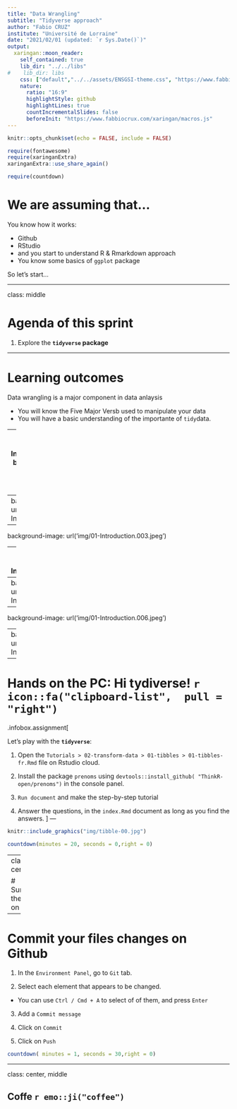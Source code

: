 ```yaml
---
title: "Data Wrangling"
subtitle: "Tidyverse approach"
author: "Fabio CRUZ"
institute: "Université de Lorraine"
date: "2021/02/01 (updated: `r Sys.Date()`)"
output:
  xaringan::moon_reader:
    self_contained: true
    lib_dir: "../../libs"
#    lib_dir: libs
    css: ["default","../../assets/ENSGSI-theme.css", "https://www.fabbiocrux.com/xaringan/Fabio.css", "https://www.fabbiocrux.com/xaringan/Fabio-fonts.css"]
    nature:
      ratio: "16:9"
      highlightStyle: github
      highlightLines: true
      countIncrementalSlides: false
      beforeInit: "https://www.fabbiocrux.com/xaringan/macros.js"
---
```



```r
knitr::opts_chunk$set(echo = FALSE, include = FALSE)

require(fontawesome)
require(xaringanExtra)
xaringanExtra::use_share_again()

require(countdown)
```

# We are assuming that...

You know how it works:

- Github
- RStudio
- and you start to understand R & Rmarkdown approach
- You know some basics of `ggplot` package

So let's start...


---

class: middle

# Agenda of this sprint


1. Explore the **`tidyverse` package**


---


# Learning outcomes

Data wrangling is a major component in data anlaysis

- You will know the Five Major Versb used to manipulate your data 
- You will have a basic understanding of the importante of `tidy`data.


---
background-image: url('img/01-Introduction.001.jpeg')
background-position: 95% 50%
background-size: cover

--
background-image: url('img/01-Introduction.002.jpeg')

--
background-image: url('img/01-Introduction.003.jpeg')

--
background-image: url('img/01-Introduction.004.jpeg')

--
background-image: url('img/01-Introduction.005.jpeg')

--
background-image: url('img/01-Introduction.006.jpeg')

--
background-image: url('img/01-Introduction.007.jpeg')

---

# Hands on the PC: Hi  tydiverse!    `r icon::fa("clipboard-list",  pull = "right")`


.infobox.assignment[

Let's play with the **`tidyverse`**:


1. Open the `Tutorials > 02-transform-data > 01-tibbles > 01-tibbles-fr.Rmd` file on Rstudio cloud.

1. Install the package `prenoms` using `devtools::install_github( "ThinkR-open/prenoms")` in the console panel.
2. `Run document` and make the step-by-step tutorial
3. Answer the questions, in the  `index.Rmd` document as long as you find the answers.
]
---

```r
knitr::include_graphics("img/tibble-00.jpg")
```


```r
countdown(minutes = 20, seconds = 0,right = 0)
```


---
class: middle center


# Summarizing the insigths on `tidyver` 




---

# Commit your files changes on Github

1. In the `Environment Panel`,  go to `Git` tab.

2. Select each element that appears to be changed.
  - You can use `Ctrl / Cmd + A` to select of of them, and press `Enter`

3. Add a `Commit message`

3. Click on `Commit` 

4. Click on `Push`


```r
countdown( minutes = 1, seconds = 30,right = 0)
```


---

class: center, middle

## Coffe  `r emo::ji("coffee")`

